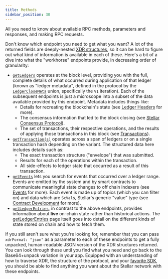 ```yaml
---
title: Methods
sidebar_position: 30
---
```



All you need to know about available RPC methods, parameters and responses, and making RPC requests.

<DocCardList />

Don't know which endpoint you need to get what you want? A lot of the returned fields are deeply-nested [XDR structures](../../../../../learn/fundamentals/data-format/xdr.mdx#more-about-xdr), so it can be hard to figure out what kind of information is available in each of these. Here's a bit of a dive into what the "workhorse" endpoints provide, in decreasing order of granularity:

- [`getLedgers`](./getLedgers.mdx) operates at the block level, providing you with the full, complete details of what occurred during application of that ledger (known as "ledger metadata", defined in the protocol by the [`LedgerCloseMeta`](https://github.com/stellar/stellar-xdr/blob/v22.0/Stellar-ledger.x#L539) union, specifically the `V1` iteration). Each of the subsequent endpoints is just a microscope into a subset of the data available provided by this endpoint. Metadata includes things like:
  - Details for recreating the blockchain's state (see [Ledger Headers](../../../../../learn/fundamentals/stellar-data-structures/ledgers.mdx#ledger-headers) for more).
  - The consensus information that led to the block closing (see [Stellar Consensus Protocol](../../../../../learn/fundamentals/stellar-consensus-protocol.mdx)).
  - The set of transactions, their respective operations, and the results of applying those transactions in this block (see [Transactions](../../../../../learn/fundamentals/transactions/operations-and-transactions.mdx)).
- [`getTransaction(s)`](./getTransactions.mdx) operates across a span of ledgers or on a single transaction hash depending on the variant. The structured data here includes details such as:
  - The exact transaction structure ("envelope") that was submitted.
  - Results for each of the operations within the transaction.
  - All side-effects to ledger state that occurred as a result of this transaction.
- [`getEvents`](./getEvents.mdx) lets you search for events that occurred over a ledger range. Events are emitted by the system and by smart contracts to communicate meaningful state changes to off chain indexers (see [Events](../../../../../learn/encyclopedia/contract-development/events.mdx) for more). Each event is made up of topics (which you can filter on) and data which are `ScVal`s, Stellar's generic "value" type (see [Contract Development](../../../../../learn/encyclopedia/contract-development/types/built-in-types.mdx) for more).
- [`getLedgerEntries`](./getLedgerEntries.mdx), in contrast to the above endpoints, provides information about **live** on-chain state rather than historical actions. The [getLedgerEntries](./getLedgerEntries.mdx) page itself goes into detail on the different kinds of state stored on chain and how to fetch them.

If you still aren't sure what you're looking for, remember that you can pass `xdrFormat: "json"` as a parameter to each of these endpoints to get a fully unpacked, human-readable JSON version of the XDR structures returned. You can look through these until you find what you need and go back to the Base64+unpack variation in your app. Equipped with an understanding of how to traverse XDR, the structure of the protocol, and your [favorite SDK](../../../../../tools/sdks/README.mdx), you should be able to find anything you want about the Stellar network with these endpoints.
